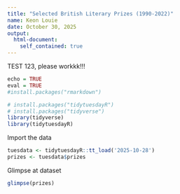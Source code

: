 ```yaml
---
title: "Selected British Literary Prizes (1990-2022)"
name: Keon Louie
date: October 30, 2025
output: 
  html-document:
    self_contained: true
---
```

TEST 123, please workkk!!!
```r
echo = TRUE
eval = TRUE
#install.packages("rmarkdown")

# install.packages("tidytuesdayR")
# install.packages("tidyverse")
library(tidyverse)
library(tidytuesdayR)
```

Import the data

```r
tuesdata <- tidytuesdayR::tt_load('2025-10-28')
prizes <- tuesdata$prizes
```

Glimpse at dataset

```r
glimpse(prizes)
```
